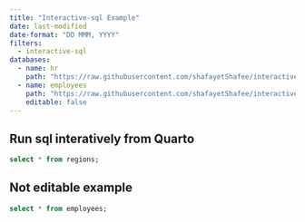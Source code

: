 ```yaml
---
title: "Interactive-sql Example"
date: last-modified
date-format: "DD MMM, YYYY"
filters:
  - interactive-sql
databases:
  - name: hr
    path: "https://raw.githubusercontent.com/shafayetShafee/interactive-sql/main/hr.sql"
  - name: employees
    path: "https://raw.githubusercontent.com/shafayetShafee/interactive-sql/main/employees.db"
    editable: false
---
```


## Run sql interatively from Quarto

```.sql
select * from regions;
```


## Not editable example

```.sql
select * from employees;
```
